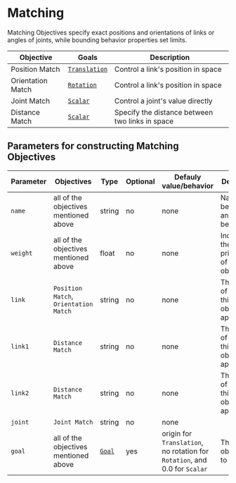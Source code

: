 # Matching

Matching Objectives specify exact positions and orientations of links or angles of joints, while bounding behavior properties set limits.

| Objective | Goals | Description |
| --- | --- | --- |
| Position Match | [`Translation`](../Goals/goal)  | Control a link's position in space |
| Orientation Match | [`Rotation`](../Goals/goal) | Control a link's position in space |
| Joint Match | [`Scalar`](../Goals/goal) | Control a joint's value directly |
| Distance Match | [`Scalar`](../Goals/goal) | Specify the distance between two links in space |

## Parameters for constructing Matching Objectives
|Parameter|Objectives|Type|Optional|Defauly value/behavior|Description|
|---|---|---|---|---|---|
|`name`|all of the objectives mentioned above|string|no|none|Name can be arbitrary and should be unqiue|
|`weight`|all of the objectives mentioned above|float|no|none|Indicates the prioritization of the objective|
|`link`|`Position Match`, `Orientation Match`|string|no|none|The name of the link this objective is applied to|
|`link1`|`Distance Match`|string|no|none|The name of the link this objective is applied to|
|`link2`|`Distance Match`|string|no|none|The name of the link this objective is applied to|
|`joint`|`Joint Match`|string|no|none||
|`goal`|all of the objectives mentioned above|[`Goal`](../Goals/goal)|yes|origin for `Translation`, no rotation for `Rotation`, and 0.0 for `Scalar`|The goal for objectives to achieve|